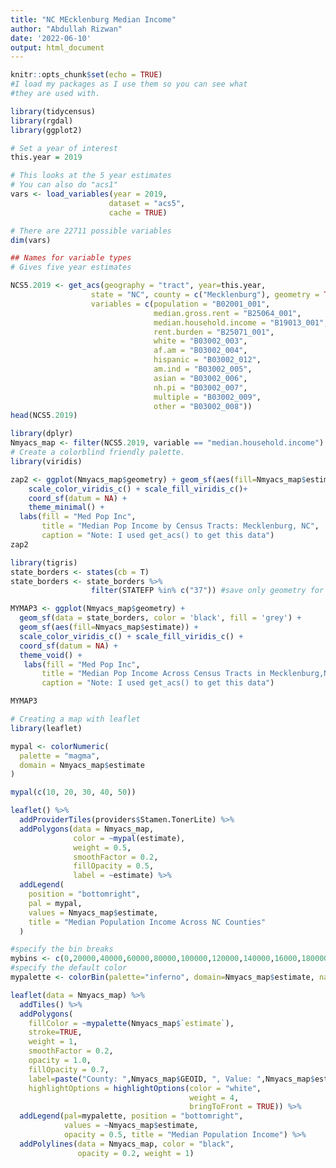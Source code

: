 ```yaml
---
title: "NC MEcklenburg Median Income"
author: "Abdullah Rizwan"
date: '2022-06-10'
output: html_document
---
```


```r
knitr::opts_chunk$set(echo = TRUE)
#I load my packages as I use them so you can see what 
#they are used with.
```

```r
library(tidycensus)
library(rgdal)
library(ggplot2)

# Set a year of interest
this.year = 2019

# This looks at the 5 year estimates
# You can also do "acs1"
vars <- load_variables(year = 2019,
                      dataset = "acs5",
                      cache = TRUE)

# There are 22711 possible variables 
dim(vars)
```

```r
## Names for variable types
# Gives five year estimates

NCS5.2019 <- get_acs(geography = "tract", year=this.year,
                  state = "NC", county = c("Mecklenburg"), geometry = TRUE,
                  variables = c(population = "B02001_001",
                                median.gross.rent = "B25064_001",
                                median.household.income = "B19013_001",
                                rent.burden = "B25071_001",
                                white = "B03002_003", 
                                af.am = "B03002_004",
                                hispanic = "B03002_012",
                                am.ind = "B03002_005",
                                asian = "B03002_006",
                                nh.pi = "B03002_007",
                                multiple = "B03002_009",
                                other = "B03002_008"))
head(NCS5.2019)
```
```r
library(dplyr)
Nmyacs_map <- filter(NCS5.2019, variable == "median.household.income")
# Create a colorblind friendly palette.
library(viridis)

zap2 <- ggplot(Nmyacs_map$geometry) + geom_sf(aes(fill=Nmyacs_map$estimate)) + 
    scale_color_viridis_c() + scale_fill_viridis_c()+ 
    coord_sf(datum = NA) +
    theme_minimal() +
  labs(fill = "Med Pop Inc",
       title = "Median Pop Income by Census Tracts: Mecklenburg, NC",
       caption = "Note: I used get_acs() to get this data")
zap2

```
```r
library(tigris)
state_borders <- states(cb = T)
state_borders <- state_borders %>% 
                  filter(STATEFP %in% c("37")) #save only geometry for VA

MYMAP3 <- ggplot(Nmyacs_map$geometry) + 
  geom_sf(data = state_borders, color = 'black', fill = 'grey') + 
  geom_sf(aes(fill=Nmyacs_map$estimate)) + 
  scale_color_viridis_c() + scale_fill_viridis_c() + 
  coord_sf(datum = NA) + 
  theme_void() +
   labs(fill = "Med Pop Inc",
       title = "Median Pop Income Across Census Tracts in Mecklenburg,NC",
       caption = "Note: I used get_acs() to get this data")

MYMAP3
```

```r
# Creating a map with leaflet
library(leaflet)

mypal <- colorNumeric(
  palette = "magma",
  domain = Nmyacs_map$estimate
)

mypal(c(10, 20, 30, 40, 50))

leaflet() %>%
  addProviderTiles(providers$Stamen.TonerLite) %>%
  addPolygons(data = Nmyacs_map,
              color = ~mypal(estimate),
              weight = 0.5,
              smoothFactor = 0.2,
              fillOpacity = 0.5,
              label = ~estimate) %>%
  addLegend(
    position = "bottomright",
    pal = mypal,
    values = Nmyacs_map$estimate,
    title = "Median Population Income Across NC Counties"
  )
```

```r
#specify the bin breaks
mybins <- c(0,20000,40000,60000,80000,100000,120000,140000,16000,180000,200000,250000)
#specify the default color
mypalette <- colorBin(palette="inferno", domain=Nmyacs_map$estimate, na.color="transparent", bins=mybins)

leaflet(data = Nmyacs_map) %>%
  addTiles() %>%
  addPolygons(
    fillColor = ~mypalette(Nmyacs_map$`estimate`),
    stroke=TRUE,
    weight = 1,
    smoothFactor = 0.2,
    opacity = 1.0,
    fillOpacity = 0.7, 
    label=paste("County: ",Nmyacs_map$GEOID, ", Value: ",Nmyacs_map$estimate),
    highlightOptions = highlightOptions(color = "white",
                                        weight = 4,
                                        bringToFront = TRUE)) %>%
  addLegend(pal=mypalette, position = "bottomright",
            values = ~Nmyacs_map$estimate,
            opacity = 0.5, title = "Median Population Income") %>%
  addPolylines(data = Nmyacs_map, color = "black", 
               opacity = 0.2, weight = 1)

```
